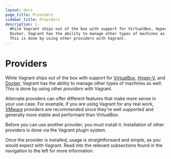 ```yaml
---
layout: docs
page_title: Providers
sidebar_title: Providers
description: |-
  While Vagrant ships out of the box with support for VirtualBox, Hyper-V, and
  Docker. Vagrant has the ability to manage other types of machines as well.
  This is done by using other providers with Vagrant.
---
```


# Providers

While Vagrant ships out of the box with support for [VirtualBox](https://www.virtualbox.org),
[Hyper-V](https://www.microsoft.com/hyper-v), and [Docker](https://www.docker.io),
Vagrant has the ability to manage other types of machines as well. This is done
by using other _providers_ with Vagrant.

Alternate providers can offer different features that make more sense in your use case.
For example, if you are using Vagrant for any real work, [VMware](https://www.vmware.com)
providers are recommended since they're well supported and generally more
stable and performant than VirtualBox.

Before you can use another provider, you must install it. Installation of other providers
is done via the Vagrant plugin system.

Once the provider is installed, usage is straightforward and simple, as
you would expect with Vagrant. Read into the relevant subsections found in
the navigation to the left for more information.
